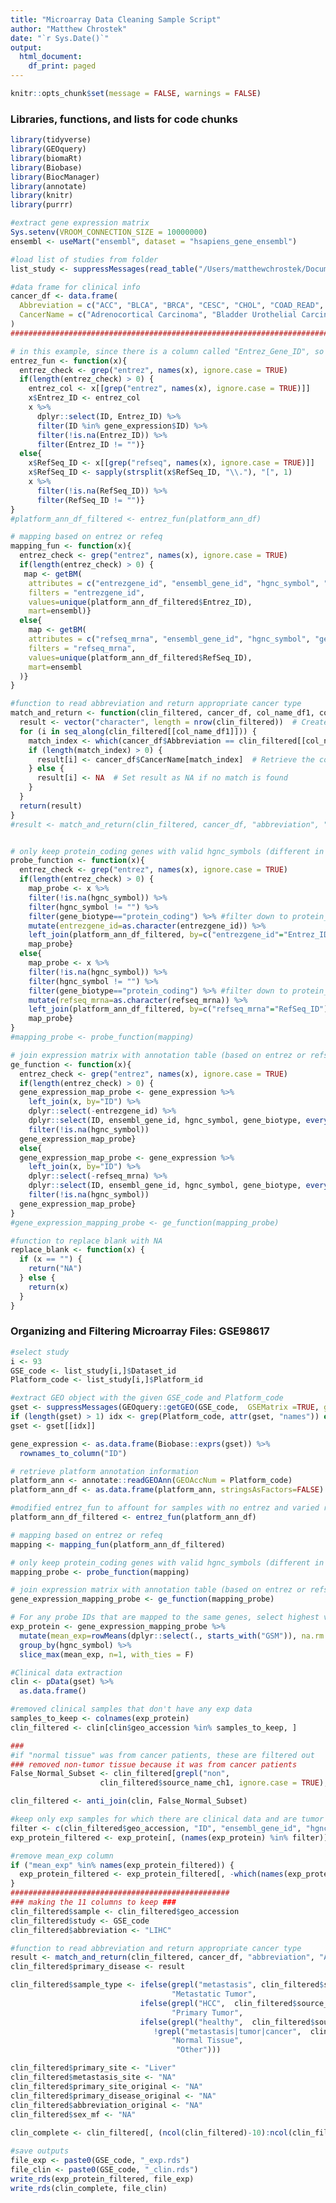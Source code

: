 ```yaml
---
title: "Microarray Data Cleaning Sample Script"
author: "Matthew Chrostek"
date: "`r Sys.Date()`"
output:
  html_document:
    df_print: paged
---
```


```r
knitr::opts_chunk$set(message = FALSE, warnings = FALSE)
```

### Libraries, functions, and lists for code chunks
```r
library(tidyverse)
library(GEOquery)
library(biomaRt)
library(Biobase)
library(BiocManager)
library(annotate)
library(knitr)
library(purrr)

#extract gene expression matrix
Sys.setenv(VROOM_CONNECTION_SIZE = 10000000)
ensembl <- useMart("ensembl", dataset = "hsapiens_gene_ensembl")

#load list of studies from folder
list_study <- suppressMessages(read_table("/Users/matthewchrostek/Documents/Zhao Lab/Project_1_2023/Week4/list_microarray_studies.txt"))

#data frame for clinical info
cancer_df <- data.frame(
  Abbreviation = c("ACC", "BLCA", "BRCA", "CESC", "CHOL", "COAD_READ", "DLBC", "ESCA", "GBM", "HNSC", "KICH", "KIRC", "KIRP", "LAML", "LGG", "LIHC", "LUAD", "LUSC", "MESO", "OV", "PAAD", "PCPG", "PRAD", "SARC", "SKCM", "STAD", "TGCT", "THCA", "THYM", "UCEC", "UCS", "UVM", "CNTL"),
  CancerName = c("Adrenocortical Carcinoma", "Bladder Urothelial Carcinoma", "Breast Invasive Carcinoma", "Cervical Squamous Cell Carcinoma and Endocervical Adenocarcinoma", "Cholangiocarcinoma", "Colorectal Adenocarcinoma", "Lymphoid Neoplasm Diffuse Large B-Cell Lymphoma", "Esophageal Carcinoma", "Glioblastoma Multiforme", "Head and Neck Squamous Cell Carcinoma", "Kidney Chromophobe", "Kidney Renal Clear Cell Carcinoma", "Kidney Renal Papillary Cell Carcinoma", "Acute Myeloid Leukemia", "Brain Lower Grade Glioma", "Liver Hepatocellular Carcinoma", "Lung Adenocarcinoma", "Lung Squamous Cell Carcinoma", "Mesothelioma", "Ovarian Serous Cystadenocarcinoma", "Pancreatic Adenocarcinoma", "Pheochromocytoma and Paraganglioma", "Prostate Adenocarcinoma", "Sarcoma", "Skin Cutaneous Melanoma", "Stomach Adenocarcinoma", "Testicular Germ Cell Tumors", "Thyroid Carcinoma", "Thymoma", "Uterine Corpus Endometrial Carcinoma", "Uterine Carcinosarcoma", "Uveal Melanoma", "Controls")
)
###############################################################################

# in this example, since there is a column called "Entrez_Gene_ID", so we will use that column for the conversion with the following entrez function
entrez_fun <- function(x){
  entrez_check <- grep("entrez", names(x), ignore.case = TRUE)
  if(length(entrez_check) > 0) {
    entrez_col <- x[[grep("entrez", names(x), ignore.case = TRUE)]]
    x$Entrez_ID <- entrez_col
    x %>%
      dplyr::select(ID, Entrez_ID) %>%
      filter(ID %in% gene_expression$ID) %>%
      filter(!is.na(Entrez_ID)) %>%
      filter(Entrez_ID != "")}
  else{
    x$RefSeq_ID <- x[[grep("refseq", names(x), ignore.case = TRUE)]]
    x$RefSeq_ID <- sapply(strsplit(x$RefSeq_ID, "\\."), "[", 1)
    x %>%
      filter(!is.na(RefSeq_ID)) %>%
      filter(RefSeq_ID != "")}
}
#platform_ann_df_filtered <- entrez_fun(platform_ann_df)

# mapping based on entrez or refeq
mapping_fun <- function(x){
  entrez_check <- grep("entrez", names(x), ignore.case = TRUE)
  if(length(entrez_check) > 0) {
   map <- getBM(
    attributes = c("entrezgene_id", "ensembl_gene_id", "hgnc_symbol", "gene_biotype"),
    filters = "entrezgene_id",
    values=unique(platform_ann_df_filtered$Entrez_ID),
    mart=ensembl)}
  else{
    map <- getBM(
    attributes = c("refseq_mrna", "ensembl_gene_id", "hgnc_symbol", "gene_biotype"),
    filters = "refseq_mrna",
    values=unique(platform_ann_df_filtered$RefSeq_ID),
    mart=ensembl
  )}
}

#function to read abbreviation and return appropriate cancer type
match_and_return <- function(clin_filtered, cancer_df, col_name_df1, col_name_df2) {
  result <- vector("character", length = nrow(clin_filtered))  # Create a vector to store the results
  for (i in seq_along(clin_filtered[[col_name_df1]])) {
    match_index <- which(cancer_df$Abbreviation == clin_filtered[[col_name_df1]][i])  # Find the matching index in cancer_df
    if (length(match_index) > 0) {
      result[i] <- cancer_df$CancerName[match_index]  # Retrieve the corresponding value from cancer_df
    } else {
      result[i] <- NA  # Set result as NA if no match is found
    }
  }
  return(result)
}
#result <- match_and_return(clin_filtered, cancer_df, "abbreviation", "Abbreviation")


# only keep protein_coding genes with valid hgnc_symbols (different in entrez or refseq id)
probe_function <- function(x){
  entrez_check <- grep("entrez", names(x), ignore.case = TRUE)
  if(length(entrez_check) > 0) {
    map_probe <- x %>% 
    filter(!is.na(hgnc_symbol)) %>% 
    filter(hgnc_symbol != "") %>% 
    filter(gene_biotype=="protein_coding") %>% #filter down to protein_coding gene only
    mutate(entrezgene_id=as.character(entrezgene_id)) %>% 
    left_join(platform_ann_df_filtered, by=c("entrezgene_id"="Entrez_ID"))
    map_probe}
  else{
    map_probe <- x %>% 
    filter(!is.na(hgnc_symbol)) %>% 
    filter(hgnc_symbol != "") %>% 
    filter(gene_biotype=="protein_coding") %>% #filter down to protein_coding gene only
    mutate(refseq_mrna=as.character(refseq_mrna)) %>% 
    left_join(platform_ann_df_filtered, by=c("refseq_mrna"="RefSeq_ID"))
    map_probe}
}
#mapping_probe <- probe_function(mapping)

# join expression matrix with annotation table (based on entrez or refseq_id)
ge_function <- function(x){
  entrez_check <- grep("entrez", names(x), ignore.case = TRUE)
  if(length(entrez_check) > 0) {
  gene_expression_map_probe <- gene_expression %>% 
    left_join(x, by="ID") %>% 
    dplyr::select(-entrezgene_id) %>% 
    dplyr::select(ID, ensembl_gene_id, hgnc_symbol, gene_biotype, everything()) %>% 
    filter(!is.na(hgnc_symbol))
  gene_expression_map_probe}
  else{
  gene_expression_map_probe <- gene_expression %>% 
    left_join(x, by="ID") %>% 
    dplyr::select(-refseq_mrna) %>% 
    dplyr::select(ID, ensembl_gene_id, hgnc_symbol, gene_biotype, everything()) %>% 
    filter(!is.na(hgnc_symbol))
  gene_expression_map_probe}
}
#gene_expression_mapping_probe <- ge_function(mapping_probe)

#function to replace blank with NA
replace_blank <- function(x) {
  if (x == "") {
    return("NA")
  } else {
    return(x)
  }
}


```


### Organizing and Filtering Microarray Files: GSE98617
```r
#select study
i <- 93
GSE_code <- list_study[i,]$Dataset_id
Platform_code <- list_study[i,]$Platform_id

#extract GEO object with the given GSE_code and Platform_code
gset <- suppressMessages(GEOquery::getGEO(GSE_code,  GSEMatrix =TRUE, getGPL=FALSE))
if (length(gset) > 1) idx <- grep(Platform_code, attr(gset, "names")) else idx <- 1
gset <- gset[[idx]]

gene_expression <- as.data.frame(Biobase::exprs(gset)) %>% 
  rownames_to_column("ID") 

# retrieve platform annotation information
platform_ann <- annotate::readGEOAnn(GEOAccNum = Platform_code)
platform_ann_df <- as.data.frame(platform_ann, stringsAsFactors=FALSE)

#modified entrez_fun to affount for samples with no entrez and varied refseq ID's
platform_ann_df_filtered <- entrez_fun(platform_ann_df)

# mapping based on entrez or refeq
mapping <- mapping_fun(platform_ann_df_filtered)

# only keep protein_coding genes with valid hgnc_symbols (different in entrez or refseq id)
mapping_probe <- probe_function(mapping)

# join expression matrix with annotation table (based on entrez or refseq_id)
gene_expression_mapping_probe <- ge_function(mapping_probe)

# For any probe IDs that are mapped to the same genes, select highest value
exp_protein <- gene_expression_mapping_probe %>% 
  mutate(mean_exp=rowMeans(dplyr::select(., starts_with("GSM")), na.rm = TRUE)) %>% 
  group_by(hgnc_symbol) %>% 
  slice_max(mean_exp, n=1, with_ties = F) 

#Clinical data extraction
clin <- pData(gset) %>% 
  as.data.frame()

#removed clinical samples that don't have any exp data
samples_to_keep <- colnames(exp_protein)
clin_filtered <- clin[clin$geo_accession %in% samples_to_keep, ]

###
#if "normal tissue" was from cancer patients, these are filtered out
### removed non-tumor tissue because it was from cancer patients
False_Normal_Subset <- clin_filtered[grepl("non",
                    clin_filtered$source_name_ch1, ignore.case = TRUE), ]

clin_filtered <- anti_join(clin, False_Normal_Subset)

#keep only exp samples for which there are clinical data and are tumor samples
filter <- c(clin_filtered$geo_accession, "ID", "ensembl_gene_id", "hgnc_symbol", "gene_biotype")
exp_protein_filtered <- exp_protein[, (names(exp_protein) %in% filter)]

#remove mean_exp column
if ("mean_exp" %in% names(exp_protein_filtered)) {
  exp_protein_filtered <- exp_protein_filtered[, -which(names(exp_protein_filtered) == "mean_exp")]
}
#################################################
### making the 11 columns to keep ###
clin_filtered$sample <- clin_filtered$geo_accession
clin_filtered$study <- GSE_code
clin_filtered$abbreviation <- "LIHC"

#function to read abbreviation and return appropriate cancer type
result <- match_and_return(clin_filtered, cancer_df, "abbreviation", "Abbreviation")
clin_filtered$primary_disease <- result

clin_filtered$sample_type <- ifelse(grepl("metastasis", clin_filtered$source_name_ch1, ignore.case = TRUE), 
                                    "Metastatic Tumor",
                             ifelse(grepl("HCC",  clin_filtered$source_name_ch1, ignore.case = TRUE), 
                                    "Primary Tumor",
                             ifelse(grepl("healthy",  clin_filtered$source_name_ch1, ignore.case = TRUE) |
                                !grepl("metastasis|tumor|cancer",  clin_filtered$source_name_ch1, ignore.case = TRUE), 
                                    "Normal Tissue",
                                     "Other")))

clin_filtered$primary_site <- "Liver"
clin_filtered$metastasis_site <- "NA"
clin_filtered$primary_site_original <- "NA"
clin_filtered$primary_disease_original <- "NA"
clin_filtered$abbreviation_original <- "NA"
clin_filtered$sex_mf <- "NA"
  
clin_complete <- clin_filtered[, (ncol(clin_filtered)-10):ncol(clin_filtered)]

#save outputs
file_exp <- paste0(GSE_code, "_exp.rds")
file_clin <- paste0(GSE_code, "_clin.rds")
write_rds(exp_protein_filtered, file_exp)
write_rds(clin_complete, file_clin)
```